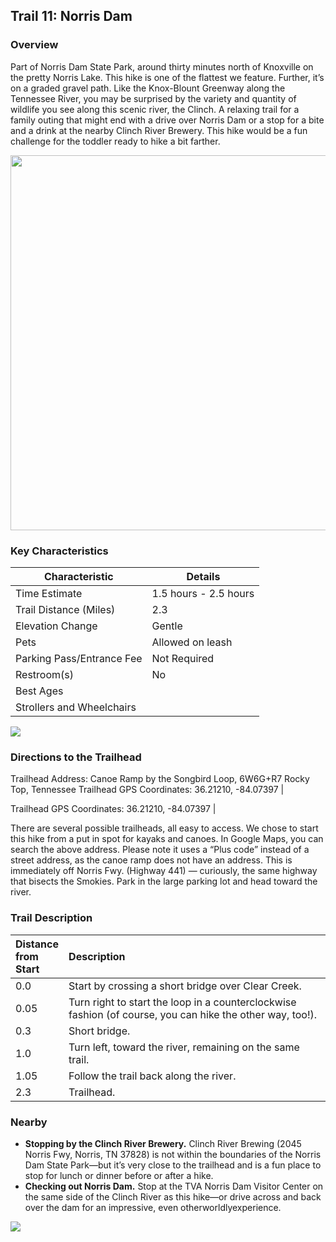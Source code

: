 ## Trail 11: Norris Dam

### Overview

Part of Norris Dam State Park, around thirty minutes north of Knoxville on the pretty Norris Lake. This hike is one of the flattest we feature. Further, it's on a graded gravel path. Like the Knox-Blount Greenway along the Tennessee River, you may be surprised by the variety and quantity of wildlife you see along this scenic river, the Clinch. A relaxing trail for a family outing that might end with a drive over Norris Dam or a stop for a bite and a drink at the nearby Clinch River Brewery. This hike would be a fun challenge for the toddler ready to hike a bit farther.

![](img/trail-11-figure-01.jpg){width="600"}

### Key Characteristics

| **Characteristic**        | **Details**           |
|---------------------------|-----------------------|
| Time Estimate             | 1.5 hours - 2.5 hours |
| Trail Distance (Miles)    | 2.3                   |
| Elevation Change          | Gentle                |
| Pets                      | Allowed on leash      |
| Parking Pass/Entrance Fee | Not Required          |
| Restroom(s)               | No                    |
| Best Ages                 |                       |
| Strollers and Wheelchairs |                       |

![](maps/trail-11-map.jpeg)

### Directions to the Trailhead

Trailhead Address: Canoe Ramp by the Songbird Loop, 6W6G+R7 Rocky Top, Tennessee Trailhead GPS Coordinates: 36.21210, -84.07397 \|

Trailhead GPS Coordinates: 36.21210, -84.07397 \|

There are several possible trailheads, all easy to access. We chose to start this hike from a put in spot for kayaks and canoes. In Google Maps, you can search the above address. Please note it uses a "Plus code" instead of a street address, as the canoe ramp does not have an address. This is immediately off Norris Fwy. (Highway 441) --- curiously, the same highway that bisects the Smokies. Park in the large parking lot and head toward the river.

### Trail Description

| Distance from Start | Description                                                                                               |
|:--------------------|:----------------------------------------------------------------------------------------------------------|
| 0.0                 | Start by crossing a short bridge over Clear Creek.                                                        |
| 0.05                | Turn right to start the loop in a counterclockwise fashion (of course, you can hike the other way, too!). |
| 0.3                 | Short bridge.                                                                                             |
| 1.0                 | Turn left, toward the river, remaining on the same trail.                                                 |
| 1.05                | Follow the trail back along the river.                                                                    |
| 2.3                 | Trailhead.                                                                                                |

### Nearby

-   **Stopping by the Clinch River Brewery.** Clinch River Brewing (2045 Norris Fwy, Norris, TN 37828) is not within the boundaries of the Norris Dam State Park---but it's very close to the trailhead and is a fun place to stop for lunch or dinner before or after a hike.
-   **Checking out Norris Dam.** Stop at the TVA Norris Dam Visitor Center on the same side of the Clinch River as this hike—or drive across and back over the dam for an impressive, even otherworldlyexperience.

![](img/norris%20dam.jpg)
